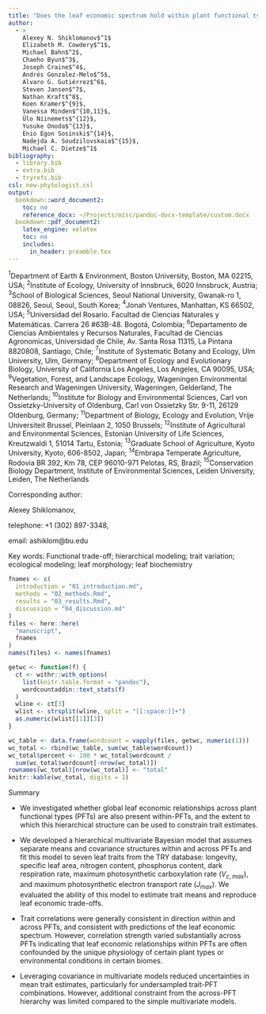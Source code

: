 ```yaml
---
title: "Does the leaf economic spectrum hold within plant functional types? A Bayesian hierarchical meta-analysis"
author:
  - >
    Alexey N. Shiklomanov$^1$
    Elizabeth M. Cowdery$^1$,
    Michael Bahn$^2$,
    Chaeho Byun$^3$,
    Joseph Craine$^4$,
    Andrés Gonzalez-Melo$^5$,
    Alvaro G. Gutiérrez$^6$,
    Steven Jansen$^7$,
    Nathan Kraft$^8$,
    Koen Kramer$^{9}$,
    Vanessa Minden$^{10,11}$,
    Ülo Niinemets$^{12}$,
    Yusuke Onoda$^{13}$,
    Enio Egon Sosinski$^{14}$,
    Nadejda A. Soudzilovskaia$^{15}$,
    Michael C. Dietze$^1$
bibliography:
  - library.bib
  - extra.bib
  - tryrefs.bib
csl: new-phytologist.csl
output:
  bookdown::word_document2:
    toc: no
    reference_docx: ~/Projects/misc/pandoc-docx-template/custom.docx
  bookdown::pdf_document2:
    latex_engine: xelatex
    toc: no
    includes:
      in_header: preamble.tex
---
```

<div custom-style="Affiliation">
$^1$Department of Earth & Environment, Boston University, Boston, MA 02215, USA;
$^2$Institute of Ecology, University of Innsbruck, 6020 Innsbruck, Austria;
$^3$School of Biological Sciences, Seoul National University, Gwanak-ro 1, 08826, Seoul, Seoul, South Korea;
$^4$Jonah Ventures, Manhattan, KS 66502, USA;
$^5$Universidad del Rosario. Facultad de Ciencias Naturales y Matemáticas. Carrera 26 #63B-48. Bogotá, Colombia;
$^6$Departamento de Ciencias Ambientales y Recursos Naturales, Facultad de Ciencias Agronomicas, Universidad de Chile, Av. Santa Rosa 11315, La Pintana 8820808, Santiago, Chile;
$^7$Institute of Systematic Botany and Ecology, Ulm University, Ulm, Germany;
$^8$Department of Ecology and Evolutionary Biology, University of California Los Angeles, Los Angeles, CA 90095, USA;
$^{9}$Vegetation, Forest, and Landscape Ecology, Wageningen Environmental Research and Wageningen University, Wageningen, Gelderland, The Netherlands;
$^{10}$Institute for Biology and Environmental Sciences, Carl von Ossietzky-University of Oldenburg, Carl von Ossietzky Str. 9-11, 26129 Oldenburg, Germany;
$^{11}$Department of Biology, Ecology and Evolution, Vrije Universiteit Brussel, Pleinlaan 2, 1050 Brussels;
$^{12}$Institute of Agricultural and Environmental Sciences, Estonian University of Life Sciences, Kreutzwaldi 1, 51014 Tartu, Estonia;
$^{13}$Graduate School of Agriculture, Kyoto University, Kyoto, 606-8502, Japan;
$^{14}$Embrapa Temperate Agriculture, Rodovia BR 392, Km 78, CEP 96010-971 Pelotas, RS, Brazil;
$^{15}$Conservation Biology Department, Institute of Environmental Sciences, Leiden University, Leiden, The Netherlands
</div>

<div custom-style="Single space">
Corresponding author:

Alexey Shiklomanov,

telephone: +1 (302) 897-3348,

email: ashiklom\@bu.edu

Key words: Functional trade-off; hierarchical modeling; trait variation; ecological modeling; leaf morphology; leaf biochemistry
</div>

```r
fnames <- c(
  introduction = "01_introduction.md",
  methods = "02_methods.Rmd",
  results = "03_results.Rmd",
  discussion = "04_discussion.md"
)
files <- here::here(
  "manuscript", 
  fnames
)
names(files) <- names(fnames)

getwc <- function(f) {
  ct <- withr::with_options(
    list(knitr.table.format = "pandoc"),
    wordcountaddin::text_stats(f)
  )
  wline <- ct[3]
  wlist <- strsplit(wline, split = "[[:space:]]+")
  as.numeric(wlist[[1]][3])
}

wc_table <- data.frame(wordcount = vapply(files, getwc, numeric(1)))
wc_total <- rbind(wc_table, sum(wc_table$wordcount))
wc_total$percent <- 100 * wc_total$wordcount / 
  sum(wc_total$wordcount[-nrow(wc_total)])
rownames(wc_total)[nrow(wc_total)] <- "total"
knitr::kable(wc_total, digits = 1)
```

<div custom-style="Heading, no number">Summary</div>

* We investigated whether global leaf economic relationships across plant functional types (PFTs) are also present within-PFTs, and the extent to which this hierarchical structure can be used to constrain trait estimates.

* We developed a hierarchical multivariate Bayesian model that assumes separate means and covariance structures within and across PFTs and fit this model to seven leaf traits from the TRY database: longevity, specific leaf area, nitrogen content, phosphorus content, dark respiration rate, maximum photosynthetic carboxylation rate ($V_{c,max}$), and maximum photosynthetic electron transport rate ($J_{max}$). 
We evaluated the ability of this model to estimate trait means and reproduce leaf economic trade-offs.

* Trait correlations were generally consistent in direction within and across PFTs, and consistent with predictions of the leaf economic spectrum.
However, correlation strength varied substantially across PFTs indicating that leaf economic relationships within PFTs are often confounded by the unique physiology of certain plant types or environmental conditions in certain biomes.

* Leveraging covariance in multivariate models reduced uncertainties in mean trait estimates, particularly for undersampled trait-PFT combinations.
However, additional constraint from the across-PFT hierarchy was limited compared to the simple multivariate models.
